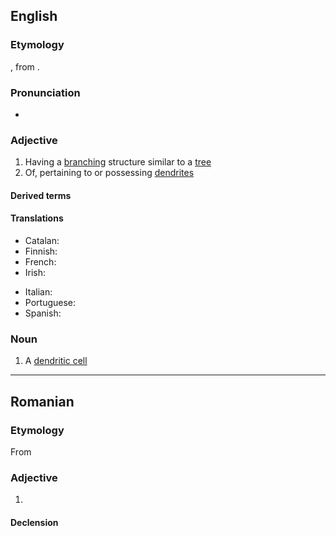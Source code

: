 ==English==

===Etymology===
{{suffix|en|dendrite|ic}}, from {{der|en|grc|δενδρίτης||of or pertaining to a tree}}.

===Pronunciation===
* {{a|UK}} {{IPA|en|/dɛndˈɹɪtɪk/}}

===Adjective===
{{en-adj}}

# Having a [[branching]] structure similar to a [[tree]]
# Of, pertaining to or possessing [[dendrite]]s

====Derived terms====
{{der2|en
|interdendritic
|follicular dendritic cell
|nondendritic
|dendrodendritic
|somatodendritic
|dendritical
|monodendritic
|polydendritic
|predendritic
|dendritically
|multidendritic}}

====Translations====
{{trans-top|of or possessing dendrites}}
* Catalan: {{t|ca|dendrític}}
* Finnish: {{t|fi|dendriittinen}}
* French: {{t+|fr|dendritique}}
* Irish: {{t|ga|craobhach}}
{{trans-mid}}
* Italian: {{t+|it|dendritico}}
* Portuguese: {{t|pt|dendrítico}}
* Spanish: {{t+|es|dendrítico}}
{{trans-bottom}}

===Noun===
{{en-noun}}

# A [[dendritic cell]]

----

==Romanian==

===Etymology===
From {{bor|ro|fr|dendritique}}

===Adjective===
{{ro-adj}}

# {{l|en|dendritic}}

====Declension====
{{ro-decl-adj}}